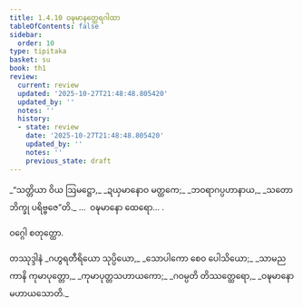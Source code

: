 ```yaml
---
title: 1.4.10 ဝဍ္ဎမာနတ္ထေရဂါထာ
tableOfContents: false
sidebar:
  order: 10
type: tipitaka
basket: su
book: th1
review:
  current: review
  updated: '2025-10-27T21:48:48.805420'
  updated_by: ''
  notes: ''
  history:
  - state: review
    date: '2025-10-27T21:48:48.805420'
    updated_by: ''
    notes: ''
    previous_state: draft
---
```



<ReviewStatus review={frontmatter.review} showDetails={true} />

<HypothesisAnnotation frontmatter={frontmatter} />

<DynamicBreadcrumb />

<Division number="40" book="th1" e="ch" v="19" p="228">

<Paragraph number="90" type="verses" book="th1">
_“သတ္တိယာ ဝိယ ဩမဋ္ဌော,_  
_ဍယှမာနောဝ မတ္ထကေ;_  
_ဘဝရာဂပ္ပဟာနာယ,_  
_သတော ဘိက္ခု ပရိဗ္ဗဇေ”တိ._  


</Paragraph>
</Division>

<Paragraph number="91" type="center" book="th1">
…  ဝဍ္ဎမာနော ထေရော… .

  
ဝဂ္ဂေါ စတုတ္ထော.



</Paragraph>

<Paragraph number="92" type="center" book="th1">
တဿုဒ္ဒါနံ


</Paragraph>

<Paragraph number="93" type="verses" book="th1">
_ဂဟွရတီရိယော သုပ္ပိယော,_  
_သောပါကော စေဝ ပေါသိယော;_  
_သာမညကာနိ ကုမာပုတ္တော,_  
_ကုမာပုတ္တသဟာယကော;_  
_ဂဝမ္ပတိ တိဿတ္ထေရော,_  
_ဝဍ္ဎမာနော မဟာယသောတိ._
</Paragraph>